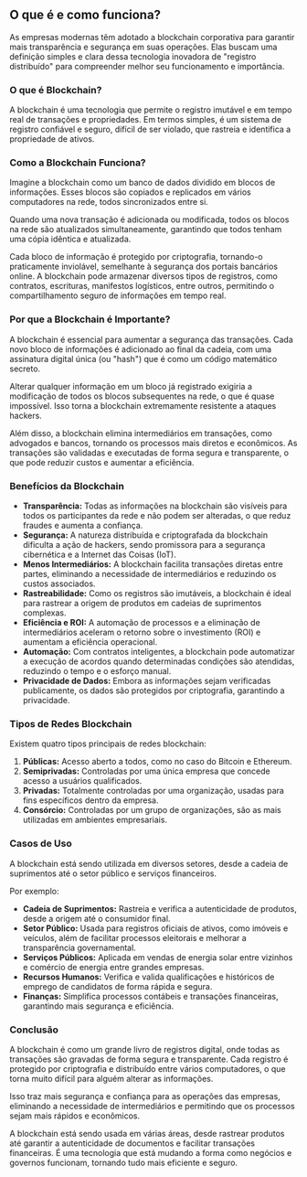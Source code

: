 ## O que é e como funciona?

As empresas modernas têm adotado a blockchain corporativa para garantir mais transparência e segurança em suas operações. Elas buscam uma definição simples e clara dessa tecnologia inovadora de "registro distribuído" para compreender melhor seu funcionamento e importância.

### O que é Blockchain?

A blockchain é uma tecnologia que permite o registro imutável e em tempo real de transações e propriedades. Em termos simples, é um sistema de registro confiável e seguro, difícil de ser violado, que rastreia e identifica a propriedade de ativos.

### Como a Blockchain Funciona?

Imagine a blockchain como um banco de dados dividido em blocos de informações. Esses blocos são copiados e replicados em vários computadores na rede, todos sincronizados entre si.

Quando uma nova transação é adicionada ou modificada, todos os blocos na rede são atualizados simultaneamente, garantindo que todos tenham uma cópia idêntica e atualizada.

Cada bloco de informação é protegido por criptografia, tornando-o praticamente inviolável, semelhante à segurança dos portais bancários online. A blockchain pode armazenar diversos tipos de registros, como contratos, escrituras, manifestos logísticos, entre outros, permitindo o compartilhamento seguro de informações em tempo real.

### Por que a Blockchain é Importante?

A blockchain é essencial para aumentar a segurança das transações. Cada novo bloco de informações é adicionado ao final da cadeia, com uma assinatura digital única (ou "hash") que é como um código matemático secreto.

Alterar qualquer informação em um bloco já registrado exigiria a modificação de todos os blocos subsequentes na rede, o que é quase impossível. Isso torna a blockchain extremamente resistente a ataques hackers.

Além disso, a blockchain elimina intermediários em transações, como advogados e bancos, tornando os processos mais diretos e econômicos. As transações são validadas e executadas de forma segura e transparente, o que pode reduzir custos e aumentar a eficiência.

### Benefícios da Blockchain

- **Transparência:** Todas as informações na blockchain são visíveis para todos os participantes da rede e não podem ser alteradas, o que reduz fraudes e aumenta a confiança.
- **Segurança:** A natureza distribuída e criptografada da blockchain dificulta a ação de hackers, sendo promissora para a segurança cibernética e a Internet das Coisas (IoT).
- **Menos Intermediários:** A blockchain facilita transações diretas entre partes, eliminando a necessidade de intermediários e reduzindo os custos associados.
- **Rastreabilidade:** Como os registros são imutáveis, a blockchain é ideal para rastrear a origem de produtos em cadeias de suprimentos complexas.
- **Eficiência e ROI:** A automação de processos e a eliminação de intermediários aceleram o retorno sobre o investimento (ROI) e aumentam a eficiência operacional.
- **Automação:** Com contratos inteligentes, a blockchain pode automatizar a execução de acordos quando determinadas condições são atendidas, reduzindo o tempo e o esforço manual.
- **Privacidade de Dados:** Embora as informações sejam verificadas publicamente, os dados são protegidos por criptografia, garantindo a privacidade.

### Tipos de Redes Blockchain

Existem quatro tipos principais de redes blockchain:

1. **Públicas:** Acesso aberto a todos, como no caso do Bitcoin e Ethereum.
2. **Semiprivadas:** Controladas por uma única empresa que concede acesso a usuários qualificados.
3. **Privadas:** Totalmente controladas por uma organização, usadas para fins específicos dentro da empresa.
4. **Consórcio:** Controladas por um grupo de organizações, são as mais utilizadas em ambientes empresariais.

### Casos de Uso

A blockchain está sendo utilizada em diversos setores, desde a cadeia de suprimentos até o setor público e serviços financeiros.

Por exemplo:

- **Cadeia de Suprimentos:** Rastreia e verifica a autenticidade de produtos, desde a origem até o consumidor final.
- **Setor Público:** Usada para registros oficiais de ativos, como imóveis e veículos, além de facilitar processos eleitorais e melhorar a transparência governamental.
- **Serviços Públicos:** Aplicada em vendas de energia solar entre vizinhos e comércio de energia entre grandes empresas.
- **Recursos Humanos:** Verifica e valida qualificações e históricos de emprego de candidatos de forma rápida e segura.
- **Finanças:** Simplifica processos contábeis e transações financeiras, garantindo mais segurança e eficiência.

### Conclusão

A blockchain é como um grande livro de registros digital, onde todas as transações são gravadas de forma segura e transparente. Cada registro é protegido por criptografia e distribuído entre vários computadores, o que torna muito difícil para alguém alterar as informações.

Isso traz mais segurança e confiança para as operações das empresas, eliminando a necessidade de intermediários e permitindo que os processos sejam mais rápidos e econômicos.

A blockchain está sendo usada em várias áreas, desde rastrear produtos até garantir a autenticidade de documentos e facilitar transações financeiras. É uma tecnologia que está mudando a forma como negócios e governos funcionam, tornando tudo mais eficiente e seguro.
